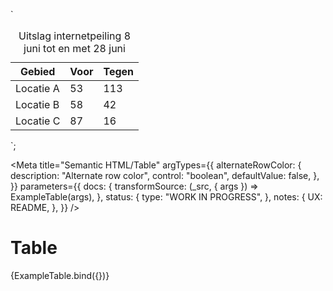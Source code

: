 <!--
@license EUPL-1.2
Copyright (c) 2021 Robbert Broersma
-->


<!-- Import component and component styles -->


<!-- Import Docs -->


<!--
Source of table:
https://www.utrecht.nl/wonen-en-leven/parkeren/ervaart-u-parkeeroverlast/spinozaplantsoen-invoeren-betaald-parkeren/
-->

  `<div class="utrecht-html">
<table lang="nl" summary="Overzicht van de stemmen voor en tegen het betaald parkeren." class="${clsx(
    alternateRowColor && "alternate-row-color"
  )}">
  <caption>Uitslag internetpeiling 8 juni tot en met 28 juni</caption>
  <thead>
    <tr>
      <th scope="col">Gebied</th>
      <th scope="col" class="numeric">Voor</th>
      <th scope="col" class="numeric">Tegen</th>
    </tr>
  </thead>
  <tbody>
    <tr>
      <td>Locatie A</td>
      <td class="numeric">53</td>
      <td class="numeric">113</td>
    </tr>
    <tr>
      <td>Locatie B</td>
      <td class="numeric">58</td>
      <td class="numeric">42</td>
    </tr>
    <tr>
      <td>Locatie C</td>
      <td class="numeric">87</td>
      <td class="numeric">16</td>
    </tr>
  </tbody>
</table>
  </div>`;

<Meta
  title="Semantic HTML/Table"
  argTypes={{
    alternateRowColor: {
      description: "Alternate row color",
      control: "boolean",
      defaultValue: false,
    },
  }}
  parameters={{
    docs: {
      transformSource: (_src, { args }) => ExampleTable(args),
    },
    status: {
      type: "WORK IN PROGRESS",
    },
    notes: {
      UX: README,
    },
  }}
/>

# Table

<Canvas>
  <Story name="Table">{ExampleTable.bind({})}</Story>
</Canvas>

<ArgsTable story="Table" />
